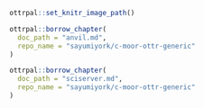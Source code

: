 
```r
ottrpal::set_knitr_image_path()
```

<!-- AnVIL -->

```r
ottrpal::borrow_chapter(
  doc_path = "anvil.md",
  repo_name = "sayumiyork/c-moor-ottr-generic"
)
```


<!-- SciServer -->

```r
ottrpal::borrow_chapter(
  doc_path = "sciserver.md",
  repo_name = "sayumiyork/c-moor-ottr-generic"
)
```